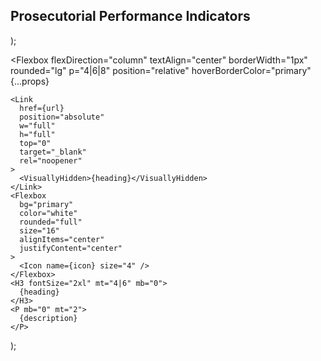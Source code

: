   <Section py="8|12" {...props}>
    <Container>
      <H2 m="0" lineHeight="tight" textAlign="center">
        Prosecutorial Performance Indicators
      </H2>
      <Grid col="1|2|3" mt="6|8|10" gap="2|4|6">
        <Card
          url="/organizational-and-staff-capacity"
          icon="grid"
          heading="Organizational and Staff Capacity"
          description=""
        />
        <Card
          url="/addressing-serious-crime"
          icon="users"
          heading="Addressing Serious Crime"
          description=""
        />
        <Card
          url="/racial-ethnic-differences"
          icon="hexagon"
          heading="Racial & Ethnic Differences"
          description=""
        />
        <Card
          url="/time-resource-prioritization"
          icon="grid"
          heading="Time & Resource Prioritization"
          description="Indicators on the use of scare government resources."
        />
        <Card
          url="/protecting-serving-victims"
          icon="users"
          heading="Protecting & Serving Victims"
          description="Indicators on our offices committment to responding to and protecting victims."
        />
        <Card
          url="/minimizing-unnecessary-punitiveness"
          icon="hexagon"
          heading="Minimizing Unnecessary Punitiveness"
          description="Indicators on how our office avoids excessive punishment."
        />
        <Card
          url="/timeliness-of-case-processing"
          icon="grid"
          heading="Timeliness of Case Processing"
          description=""
        />
        <Card
          url="/community-outreach-engagement"
          icon="users"
          heading="Community Outreach & Engagement"
          description=""
        />
        <Card
          url="/prosecutorial-ethics-integrity"
          icon="hexagon"
          heading="Prosecutorial Ethics & Integrity"
          description=""
        />
      </Grid>
    </Container>
  </Section>
);

  <Flexbox
    flexDirection="column"
    textAlign="center"
    borderWidth="1px"
    rounded="lg"
    p="4|6|8"
    position="relative"
    hoverBorderColor="primary"
    {...props}
  >
    <Link
      href={url}
      position="absolute"
      w="full"
      h="full"
      top="0"
      target="_blank"
      rel="noopener"
    >
      <VisuallyHidden>{heading}</VisuallyHidden>
    </Link>
    <Flexbox
      bg="primary"
      color="white"
      rounded="full"
      size="16"
      alignItems="center"
      justifyContent="center"
    >
      <Icon name={icon} size="4" />
    </Flexbox>
    <H3 fontSize="2xl" mt="4|6" mb="0">
      {heading}
    </H3>
    <P mb="0" mt="2">
      {description}
    </P>
  </Flexbox>
);
